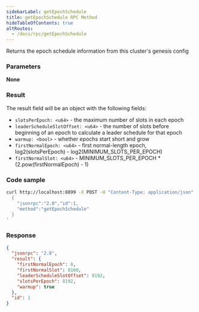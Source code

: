 ```yaml
---
sidebarLabel: getEpochSchedule
title: getEpochSchedule RPC Method
hideTableOfContents: true
altRoutes:
  - /docs/rpc/getEpochSchedule
---
```


Returns the epoch schedule information from this cluster's genesis config

<DocSideBySide>

<DocLeftSide>

### Parameters

**None**

### Result

The result field will be an object with the following fields:

-   `slotsPerEpoch: <u64>` - the maximum number of slots in each epoch
-   `leaderScheduleSlotOffset: <u64>` - the number of slots before beginning of an
    epoch to calculate a leader schedule for that epoch
-   `warmup: <bool>` - whether epochs start short and grow
-   `firstNormalEpoch: <u64>` - first normal-length epoch, log2(slotsPerEpoch) -
    log2(MINIMUM_SLOTS_PER_EPOCH)
-   `firstNormalSlot: <u64>` - MINIMUM_SLOTS_PER_EPOCH \*
    (2.pow(firstNormalEpoch) - 1)

</DocLeftSide>

<DocRightSide>

### Code sample

```bash
curl http://localhost:8899 -X POST -H "Content-Type: application/json" -d '
  {
    "jsonrpc":"2.0","id":1,
    "method":"getEpochSchedule"
  }
'
```

### Response

```json
{
  "jsonrpc": "2.0",
  "result": {
    "firstNormalEpoch": 8,
    "firstNormalSlot": 8160,
    "leaderScheduleSlotOffset": 8192,
    "slotsPerEpoch": 8192,
    "warmup": true
  },
  "id": 1
}
```

</DocRightSide>
</DocSideBySide>
